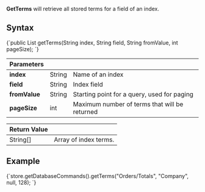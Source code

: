 
**GetTerms** will retrieve all stored terms for a field of an index.

## Syntax

<TabItem value="get_terms_1" label="get_terms_1">
<CodeBlock language="java">
{`public List<String> getTerms(String index, String field, String fromValue, int pageSize);
`}
</CodeBlock>
</TabItem>

| Parameters | | |
| ------------- | ------------- | ----- |
| **index** | String | Name of an index |
| **field** | String | Index field |
| **fromValue** | String | Starting point for a query, used for paging |
| **pageSize** | int | Maximum number of terms that will be returned |

| Return Value | |
| ------------- | ----- |
| String[] | Array of index terms. |

## Example

<TabItem value="get_terms_2" label="get_terms_2">
<CodeBlock language="java">
{`store.getDatabaseCommands().getTerms("Orders/Totals", "Company", null, 128);
`}
</CodeBlock>
</TabItem>


